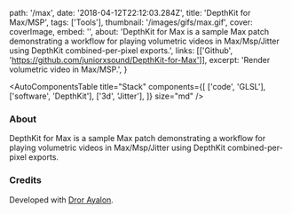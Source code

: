 
  path: '/max',
  date: '2018-04-12T22:12:03.284Z',
  title: 'DepthKit for Max/MSP',
  tags: ['Tools'],
  thumbnail: '/images/gifs/max.gif',
  cover: coverImage,
  embed: '',
  about:
    'DepthKit for Max is a sample Max patch demonstrating a workflow for playing volumetric videos in Max/Msp/Jitter using DepthKit combined-per-pixel exports.',
  links: [['Github', 'https://github.com/juniorxsound/DepthKit-for-Max']],
  excerpt: 'Render volumetric video in Max/MSP.',
}

<AutoComponentsTable
  title="Stack"
  components={[
    ['code', 'GLSL'],
    ['software', 'DepthKit'],
    ['3d', 'Jitter'],
  ]}
  size="md"
/>

### About

DepthKit for Max is a sample Max patch demonstrating a workflow for playing volumetric videos in Max/Msp/Jitter using DepthKit combined-per-pixel exports.

### Credits

Developed with <a href="https://drorayalon.com" target="_blank">Dror Ayalon</a>.
